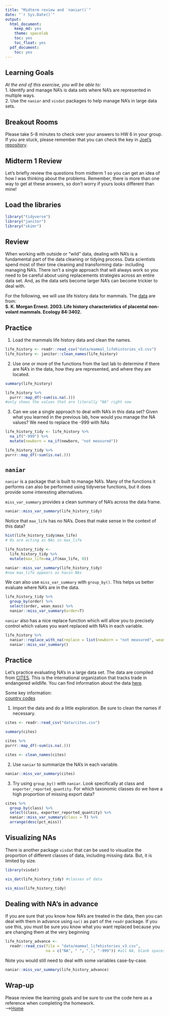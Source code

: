 ```yaml
---
title: "Midterm review and `naniar()`"
date: "`r Sys.Date()`"
output:
  html_document:
    keep_md: yes
    theme: spacelab
    toc: yes
    toc_float: yes
  pdf_document:
    toc: yes
---
```


## Learning Goals
*At the end of this exercise, you will be able to:*    
1. Identify and manage NA's is data sets where NA's are represented in multiple ways.    
2. Use the `naniar` and `visdat` packages to help manage NA's in large data sets.  

## Breakout Rooms  
Please take 5-8 minutes to check over your answers to HW 6 in your group. If you are stuck, please remember that you can check the key in [Joel's repository](https://github.com/jmledford3115/BIS15LW2021_jledford).  

## Midterm 1 Review
Let's briefly review the questions from midterm 1 so you can get an idea of how I was thinking about the problems. Remember, there is more than one way to get at these answers, so don't worry if yours looks different than mine!

## Load the libraries
```r
library("tidyverse")
library("janitor")
library("skimr")
```

## Review
When working with outside or "wild" data, dealing with NA's is a fundamental part of the data cleaning or tidying process. Data scientists spend most of their time cleaning and transforming data- including managing NA's. There isn't a single approach that will always work so you need to be careful about using replacements strategies across an entire data set. And, as the data sets become larger NA's can become trickier to deal with.  

For the following, we will use life history data for mammals. The [data](http://esapubs.org/archive/ecol/E084/093/) are from:  
**S. K. Morgan Ernest. 2003. Life history characteristics of placental non-volant mammals. Ecology 84:3402.**  

## Practice
1. Load the mammals life history data and clean the names.  
```r
life_history <- readr::read_csv("data/mammal_lifehistories_v3.csv")
life_history <- janitor::clean_names(life_history)
```

2. Use one or more of the functions from the last lab to determine if there are NA's in the data, how they are represented, and where they are located.
```r
summary(life_history)
```
```r
life_history %>% 
  purrr::map_df(~sum(is.na(.)))
#only shows the values that are literally "NA" right now
```


3. Can we use a single approach to deal with NA's in this data set? Given what you learned in the previous lab, how would you manage the NA values?
We need to replace the -999 with NAs
```r
life_history_tidy <- life_history %>% 
  na_if("-999") %>% 
  mutate(newborn = na_if(newborn, "not measured"))

life_history_tidy %>% 
purrr::map_df(~sum(is.na(.)))
```


## `naniar`
`naniar` is a package that is built to manage NA's. Many of the functions it performs can also be performed using tidyverse functions, but it does provide some interesting alternatives.  

`miss_var_summary` provides a clean summary of NA's across the data frame.
```r
naniar::miss_var_summary(life_history_tidy)
```

Notice that `max_life` has no NA's. Does that make sense in the context of this data?
```r
hist(life_history_tidy$max_life)
# 0s are acting as NAs in max_life
```

```r
life_history_tidy <- 
  life_history_tidy %>% 
  mutate(max_life=na_if(max_life, 0))
```

```r
naniar::miss_var_summary(life_history_tidy)
#now max_life appears as havin NAs
```

We can also use `miss_var_summary` with `group_by()`. This helps us better evaluate where NA's are in the data.
```r
life_history_tidy %>%
  group_by(order) %>%
  select(order, wean_mass) %>% 
  naniar::miss_var_summary(order=T)
```

`naniar` also has a nice replace function which will allow you to precisely control which values you want replaced with NA's in each variable.
```r
life_history %>% 
  naniar::replace_with_na(replace = list(newborn = "not measured", weaning= -999, wean_mass= -999, afr= -999, max_life= 0, litter_size= -999, gestation= -999, mass= -999)) %>% 
  naniar::miss_var_summary()
```

## Practice
Let's practice evaluating NA's in a large data set. The data are compiled from [CITES](https://cites.org/eng). This is the international organization that tracks trade in endangered wildlife. You can find information about the data [here](https://www.kaggle.com/cites/cites-wildlife-trade-database).  

Some key information:  
[country codes](https://en.wikipedia.org/wiki/ISO_3166-1_alpha-2)  

1. Import the data and do a little exploration. Be sure to clean the names if necessary.
```r
cites <- readr::read_csv("data/cites.csv")
```
```r
summary(cites)

cites %>% 
purrr::map_df(~sum(is.na(.)))
```
```r
cites <- clean_names(cites)
```


2. Use `naniar` to summarize the NA's in each variable.
```r
naniar::miss_var_summary(cites)
```


3. Try using `group_by()` with `naniar`. Look specifically at class and `exporter_reported_quantity`. For which taxonomic classes do we have a high proportion of missing export data?
```r
cites %>% 
  group_by(class) %>% 
  select(class, exporter_reported_quantity) %>% 
  naniar::miss_var_summary(class = T) %>% 
  arrange(desc(pct_miss))
```



## Visualizing NAs
There is another package `visdat` that can be used to visualize the proportion of different classes of data, including missing data. But, it is limited by size.
```r
library(visdat)
```

```r
vis_dat(life_history_tidy) #classes of data
```

```r
vis_miss(life_history_tidy)
```

## Dealing with NA's in advance
If you are sure that you know how NA's are treated in the data, then you can deal with them in advance using `na()` as part of the `readr` package.
If you use this, you must be sure you know what you want replaced because you are changing them at the very beginning
```r
life_history_advance <- 
  readr::read_csv(file = "data/mammal_lifehistories_v3.csv", 
                  na = c("NA", " ", ".", "-999")) #all NA, blank spaces, .,and -999 are treated as NA
```

Note you would still need to deal with some variables case-by-case.
```r
naniar::miss_var_summary(life_history_advance)
```

## Wrap-up  
Please review the learning goals and be sure to use the code here as a reference when completing the homework.  
-->[Home](https://jmledford3115.github.io/datascibiol/)